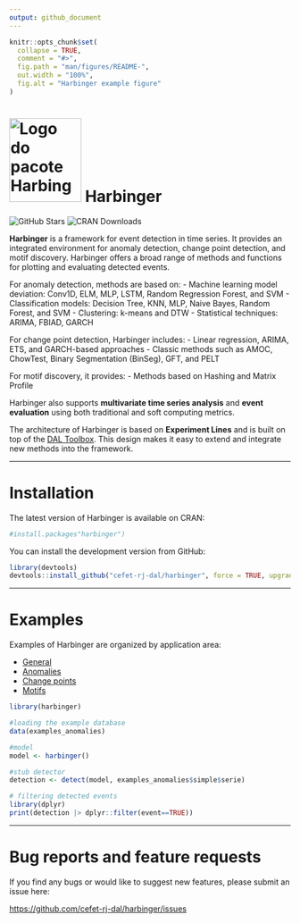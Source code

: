 ```yaml
---
output: github_document
---
```


<!-- README.md is generated from README.Rmd. Please edit that file -->

```r
knitr::opts_chunk$set(
  collapse = TRUE,
  comment = "#>",
  fig.path = "man/figures/README-",
  out.width = "100%",
  fig.alt = "Harbinger example figure"  
)
```

# <img src='https://raw.githubusercontent.com/cefet-rj-dal/harbinger/master/inst/logo.png' alt='Logo do pacote Harbinger' align='centre' height='150' width='129'/> Harbinger

<!-- badges: start -->
![GitHub Stars](https://img.shields.io/github/stars/cefet-rj-dal/harbinger?logo=Github)
![CRAN Downloads](https://cranlogs.r-pkg.org/badges/harbinger)
<!-- badges: end -->

**Harbinger** is a framework for event detection in time series. It provides an integrated environment for anomaly detection, change point detection, and motif discovery. Harbinger offers a broad range of methods and functions for plotting and evaluating detected events.

For anomaly detection, methods are based on:
- Machine learning model deviation: Conv1D, ELM, MLP, LSTM, Random Regression Forest, and SVM
- Classification models: Decision Tree, KNN, MLP, Naive Bayes, Random Forest, and SVM
- Clustering: k-means and DTW
- Statistical techniques: ARIMA, FBIAD, GARCH

For change point detection, Harbinger includes:
- Linear regression, ARIMA, ETS, and GARCH-based approaches
- Classic methods such as AMOC, ChowTest, Binary Segmentation (BinSeg), GFT, and PELT

For motif discovery, it provides:
- Methods based on Hashing and Matrix Profile

Harbinger also supports **multivariate time series analysis** and **event evaluation** using both traditional and soft computing metrics.

The architecture of Harbinger is based on **Experiment Lines** and is built on top of the [DAL Toolbox](https://github.com/cefet-rj-dal/daltoolbox). This design makes it easy to extend and integrate new methods into the framework.

---

#  Installation

The latest version of Harbinger is available on CRAN:

```r
#install.packages"harbinger")
```

You can install the development version from GitHub:

```r
library(devtools)
devtools::install_github("cefet-rj-dal/harbinger", force = TRUE, upgrade = "never")
```

---

#  Examples

Examples of Harbinger are organized by application area:

- [General](https://github.com/cefet-rj-dal/harbinger/tree/master/general)
- [Anomalies](https://github.com/cefet-rj-dal/harbinger/tree/master/anomalies)
- [Change points](https://github.com/cefet-rj-dal/harbinger/tree/master/change_point)
- [Motifs](https://github.com/cefet-rj-dal/harbinger/tree/master/motifs)

```r
library(harbinger)

#loading the example database
data(examples_anomalies)

#model
model <- harbinger()

#stub detector
detection <- detect(model, examples_anomalies$simple$serie)

# filtering detected events
library(dplyr)
print(detection |> dplyr::filter(event==TRUE))
```

---

#  Bug reports and feature requests

If you find any bugs or would like to suggest new features, please submit an issue here:

<https://github.com/cefet-rj-dal/harbinger/issues>
